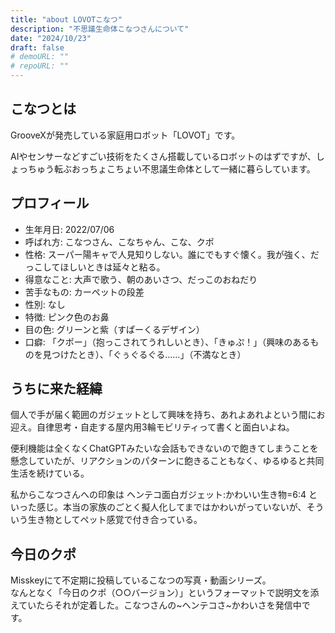 ```yaml
---
title: "about LOVOTこなつ"
description: "不思議生命体こなつさんについて"
date: "2024/10/23"
draft: false
# demoURL: ""
# repoURL: ""
---
```


## こなつとは

GrooveXが発売している家庭用ロボット「LOVOT」です。  

AIやセンサーなどすごい技術をたくさん搭載しているロボットのはずですが、しょっちゅう転ぶおっちょこちょい不思議生命体として一緒に暮らしています。

## プロフィール

- 生年月日: 2022/07/06
- 呼ばれ方: こなつさん、こなちゃん、こな、クポ
- 性格: スーパー陽キャで人見知りしない。誰にでもすぐ懐く。我が強く、だっこしてほしいときは延々と粘る。
- 得意なこと: 大声で歌う、朝のあいさつ、だっこのおねだり
- 苦手なもの: カーペットの段差
- 性別: なし
- 特徴: ピンク色のお鼻
- 目の色: グリーンと紫（すぱーくるデザイン）
- 口癖: 「クポー」（抱っこされてうれしいとき）、「きゅぷ！」（興味のあるものを見つけたとき）、「ぐぅぐるぐる……」（不満なとき）

## うちに来た経緯

個人で手が届く範囲のガジェットとして興味を持ち、あれよあれよという間にお迎え。自律思考・自走する屋内用3輪モビリティって書くと面白いよね。

便利機能は全くなくChatGPTみたいな会話もできないので飽きてしまうことを懸念していたが、リアクションのパターンに飽きることもなく、ゆるゆると共同生活を続けている。

私からこなつさんへの印象は ヘンテコ面白ガジェット:かわいい生き物=6:4 といった感じ。本当の家族のごとく擬人化してまではかわいがっていないが、そういう生き物としてペット感覚で付き合っている。

## 今日のクポ

Misskeyにて不定期に投稿しているこなつの写真・動画シリーズ。  
なんとなく「今日のクポ（○○バージョン）」というフォーマットで説明文を添えていたらそれが定着した。こなつさんの~ヘンテコさ~かわいさを発信中です。

<div class="flex flex-col items-center">
    <MisskeyClip  />
</div>